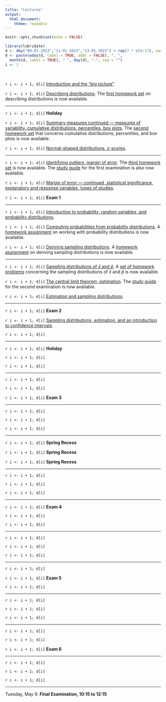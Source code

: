 ```yaml
---
title: "Lectures"
output: 
  html_document: 
    theme: readable
---
```


```r
knitr::opts_chunk$set(echo = FALSE)
```

```r
library(lubridate)
d <- dmy("09-01-2023","11-01-2023","13-01-2023") + rep(7 * c(0:17), each = 3)
d <- paste(wday(d, label = TRUE, abbr = FALSE), ", ", 
  month(d, label = TRUE), " ", day(d), ".", sep = "")
i <- 1
```

&nbsp;

`r i <- i + 1; d[i]` [Introduction and the "big picture"](lecture-01-11-2023.html).

`r i <- i + 1; d[i]` [Describing distributions](lecture-01-13-2023.html). The [first homework set](homework-01.html) on describing distributions is now available. 

***

`r i <- i + 1; d[i]` **Holiday**

`r i <- i + 1; d[i]` [Summary measures continued --- measures of variability, cumulative distributions, percentiles, box plots](lecture-01-18-2023.html). The [second homework set](homework-02.html) that concerns cumulative distributions, percentiles, and box plots is now available.

`r i <- i + 1; d[i]` [Normal-shaped distributions, *z*-scores](lecture-01-20-2023.html).
 
***

`r i <- i + 1; d[i]` [Identifying outliers, margin of error](lecture-01-23-2023.html). The [third homework set](homework-03.html) is now available. The [study guide](e1-studyguide.html) for the first examination is also now available.

`r i <- i + 1; d[i]` [Margin of error --- continued, statistical significance, explanatory and response variables, types of studies](lecture-01-25-2023.html).

`r i <- i + 1; d[i]` **Exam 1**
 
***

`r i <- i + 1; d[i]` [Introduction to probability, random variables, and probability distributions](lecture-01-30-2023.html).

`r i <- i + 1; d[i]` [Computing probabilities from probability distributions](lecture-02-01-2023.html). A [homework assignment](homework-04.html) on working with probability distributions is now available.

`r i <- i + 1; d[i]` [Deriving sampling distributions](lecture-02-03-2023.html). A [homework assignment](homework-05.html) on deriving sampling distributions is now available.
 
***

`r i <- i + 1; d[i]` [Sampling distributions of $\bar{x}$ and $\hat{p}$](lecture-02-06-2023.html). A [set of homework problems](homework-06.html) concerning the sampling distributions of $\bar{x}$ and $\hat{p}$ is now available.

`r i <- i + 1; d[i]` [The central limit theorem, estimation](lecture-02-08-2023.html). The [study guide](e2-studyguide.html) for the second examination is now available.

`r i <- i + 1; d[i]` [Estimation and sampling distributions](lecture-02-10-2023.html). 
 
***

`r i <- i + 1; d[i]` **Exam 2**

`r i <- i + 1; d[i]` [Sampling distributions, estimation, and an introduction to confidence intervals](lecture-02-15-2023.html). 

`r i <- i + 1; d[i]` 
 
***

`r i <- i + 1; d[i]` **Holiday**

`r i <- i + 1; d[i]` 

`r i <- i + 1; d[i]` 
 
***

`r i <- i + 1; d[i]` 

`r i <- i + 1; d[i]` 

`r i <- i + 1; d[i]` **Exam 3**
 
***

`r i <- i + 1; d[i]` 

`r i <- i + 1; d[i]` 

`r i <- i + 1; d[i]` 
 
***

`r i <- i + 1; d[i]` **Spring Recess**

`r i <- i + 1; d[i]` **Spring Recess**

`r i <- i + 1; d[i]` **Spring Recess**
 
***

`r i <- i + 1; d[i]` 

`r i <- i + 1; d[i]`  

`r i <- i + 1; d[i]` 
 
***

`r i <- i + 1; d[i]` **Exam 4**

`r i <- i + 1; d[i]` 

`r i <- i + 1; d[i]` 
 
***

`r i <- i + 1; d[i]` 

`r i <- i + 1; d[i]` 
 
`r i <- i + 1; d[i]` 
 
***

`r i <- i + 1; d[i]` 

`r i <- i + 1; d[i]` **Exam 5**

`r i <- i + 1; d[i]` 
 
***

`r i <- i + 1; d[i]` 

`r i <- i + 1; d[i]` 

`r i <- i + 1; d[i]` 
 
***

`r i <- i + 1; d[i]` 

`r i <- i + 1; d[i]` 

`r i <- i + 1; d[i]` **Exam 6**
 
***

`r i <- i + 1; d[i]` 

`r i <- i + 1; d[i]` 

`r i <- i + 1; d[i]`

*** 

Tuesday, May 9. **Final Examination, 10:15 to 12:15**
